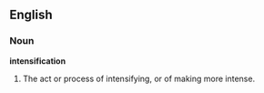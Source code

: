 ==English==

===Noun===

'''intensification'''

#The act or process of intensifying, or of making more intense.